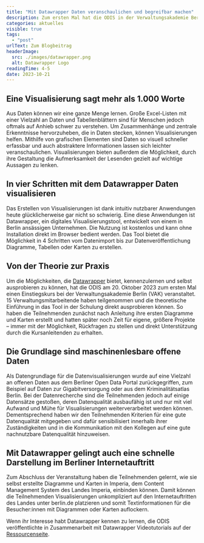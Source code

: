 ```yaml
---
title: "Mit Datawrapper Daten veranschaulichen und begreifbar machen"
description: Zum ersten Mal hat die ODIS in der Verwaltungsakademie Berlin eine Schulung zum Thema "Visualisierungen mit Datawrapper" angeboten.
categories: aktuelles
visible: true
tags:
  - "post"
urlText: Zum Blogbeitrag
headerImage:
  src: ./images/datawrapper.png
  alt: Datawrapper Logo
readingTime: 4-5
date: 2023-10-21
---
```


## Eine Visualisierung sagt mehr als 1.000 Worte

Aus Daten können wir eine ganze Menge lernen. Große Excel-Listen mit einer Vielzahl an Daten und Tabellenblättern sind für Menschen jedoch oftmals auf Anhieb schwer zu verstehen. Um Zusammenhänge und zentrale Erkenntnisse hervorzuheben, die in Daten stecken, können Visualisierungen helfen. Mithilfe von grafischen Elementen sind Daten so visuell schneller erfassbar und auch abstraktere Informationen lassen sich leichter veranschaulichen. Visualisierungen bieten außerdem die Möglichkeit, durch ihre Gestaltung die Aufmerksamkeit der Lesenden gezielt auf wichtige Aussagen zu lenken.

## In vier Schritten mit dem Datawrapper Daten visualisieren

Das Erstellen von Visualisierungen ist dank intuitiv nutzbarer Anwendungen heute glücklicherweise gar nicht so schwierig. Eine diese Anwendungen ist Datawrapper, ein digitales Visualisierungstool, entwickelt von einem in Berlin ansässigen Unternehmen. Die Nutzung ist kostenlos und kann ohne Installation direkt im Browser bedient werden. Das Tool bietet die Möglichkeit in 4 Schritten vom Datenimport bis zur Datenveröffentlichung Diagramme, Tabellen oder Karten zu erstellen.

## Von der Theorie zur Praxis

Um die Möglichkeiten, die [Datawrapper](https://www.datawrapper.de) bietet, kennenzulernen und selbst ausprobieren zu können, hat die ODIS am 20. Oktober 2023 zum ersten Mal einen Einstiegskurs bei der Verwaltungsakademie Berlin (VAK) veranstaltet. 15 Verwaltungsmitarbeitende haben teilgenommen und die theoretische Einführung in das Tool in der Schulung direkt ausprobieren können. So haben die Teilnehmenden zunächst nach Anleitung ihre ersten Diagramme und Karten erstellt und hatten später noch Zeit für eigene, größere Projekte – immer mit der Möglichkeit, Rückfragen zu stellen und direkt Unterstützung durch die Kursanleitenden zu erhalten.


<ImageSection
  src={image1}
  caption="Das Interesse an der Schulung ist groß."
  fullWidth
/>


<ImageSection
  src={image2}
  caption="Datawrapper in der Praxis."
/>

## Die Grundlage sind maschinenlesbare offene Daten

Als Datengrundlage für die Datenvisualisierungen wurde auf eine Vielzahl an offenen Daten aus dem Berliner Open Data Portal zurückgegriffen, zum Beispiel auf Daten zur Gigabitversorgung oder aus dem Kriminalitätsatlas Berlin. Bei der Datenrecherche sind die Teilnehmenden jedoch auf einige Datensätze gestoßen, deren Datenqualität ausbaufähig ist und nur mit viel Aufwand und Mühe für Visualisierungen weiterverarbeitet werden können. Dementsprechend haben wir den Teilnehmenden Kriterien für eine gute Datenqualität mitgegeben und dafür sensibilisiert innerhalb ihrer Zuständigkeiten und in die Kommunikation mit den Kollegen auf eine gute nachnutzbare Datenqualität hinzuweisen.

## Mit Datawrapper gelingt auch eine schnelle Darstellung im Berliner Internetauftritt

Zum Abschluss der Veranstaltung haben die Teilnehmenden gelernt, wie sie selbst erstellte Diagramme und Karten in Imperia, dem Content Management System des Landes Imperia, einbinden können. Damit können die Teilnehmenden Visualisierungen unkompliziert auf den Internetauftritten des Landes unter berlin.de platzieren und somit Textinformationen für die Besucher:innen mit Diagrammen oder Karten auflockern.

Wenn ihr Interesse habt Datawrapper kennen zu lernen, die ODIS veröffentlichte in Zusammenarbeit mit Datawrapper Videotutorials auf der [Ressourcenseite](https://odis-berlin.de/ressourcen/datenvisualisierung/).